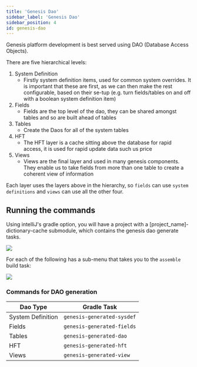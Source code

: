 ```yaml
---
title: 'Genesis Dao'
sidebar_label: 'Genesis Dao'
sidebar_position: 4
id: genesis-dao
---
```


Genesis platform development is best served using DAO (Database Access Objects).

There are five hierarchical levels:

1. System Definition
    - Firstly system definition items, used for common system overrides. It is important that these are first, as we can then make the rest configurable, based on their se-tup (e.g. turn fields/tables on and off with a boolean system definition item)
2. Fields
    - Fields are the top level of the dao, they can be shared amongst tables and so are built ahead of tables
3. Tables
    - Create the Daos for all of the system tables
4. HFT
    - The HFT layer is a cache sitting above the database for rapid access, it is used for rapid update data such us price
5. Views
    - Views are the final layer and used in many genesis components. They enable us to take fields from more than one table to create a coherent view of information 

Each layer uses the layers above in the hierarchy, so `fields` can use `system definitions` and `views` can use all the other four.

## Running the commands

Using intelliJ's gradle option, you will have a project with  a [project_name]-dictionary-cache submodule, which contains the genesis dao generate tasks.

![](/img/gradle-intellij-menu.png)

For each of the following has a sub-menu that takes you to the `assemble` build task:

![](/img/gradle-intellij-assemble.png)

### Commands for DAO generation

|Dao Type|Gradle Task|
|--|--|
|System Definition|`genesis-generated-sysdef`|
|Fields|`genesis-generated-fields`|
|Tables|`genesis-generated-dao`|
|HFT|`genesis-generated-hft`|
|Views|`genesis-generated-view`|
